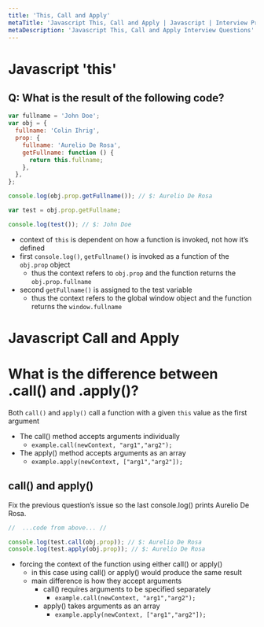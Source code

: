```yaml
---
title: 'This, Call and Apply'
metaTitle: 'Javascript This, Call and Apply | Javascript | Interview Prep | Tiffany Lea'
metaDescription: 'Javascript This, Call and Apply Interview Questions'
---
```


# Javascript 'this'

## Q: What is the result of the following code?

```javascript
var fullname = 'John Doe';
var obj = {
  fullname: 'Colin Ihrig',
  prop: {
    fullname: 'Aurelio De Rosa',
    getFullname: function () {
      return this.fullname;
    },
  },
};

console.log(obj.prop.getFullname()); // $: Aurelio De Rosa

var test = obj.prop.getFullname;

console.log(test()); // $: John Doe
```

- context of `this` is dependent on how a function is invoked, not how it’s defined
- first `console.log()`, `getFullname()` is invoked as a function of the `obj.prop` object
  - thus the context refers to `obj.prop` and the function returns the `obj.prop.fullname`
- second `getFullname()` is assigned to the test variable
  - thus the context refers to the global window object and the function returns the `window.fullname`

# Javascript Call and Apply

# What is the difference between .call() and .apply()?

Both `call()` and `apply()` call a function with a given `this` value as the first argument

- The call() method accepts arguments individually
  - `example.call(newContext, "arg1","arg2");`
- The apply() method accepts arguments as an array
  - `example.apply(newContext, ["arg1","arg2"]);`

## call() and apply()

Fix the previous question’s issue so the last console.log() prints Aurelio De Rosa.

```javascript
//  ...code from above... //

console.log(test.call(obj.prop)); // $: Aurelio De Rosa
console.log(test.apply(obj.prop)); // $: Aurelio De Rosa
```

- forcing the context of the function using either call() or apply()
  - in this case using call() or apply() would produce the same result
  - main difference is how they accept arguments
    - call() requires arguments to be specified separately
      - `example.call(newContext, "arg1","arg2");`
    - apply() takes arguments as an array
      - `example.apply(newContext, ["arg1","arg2"]);`
